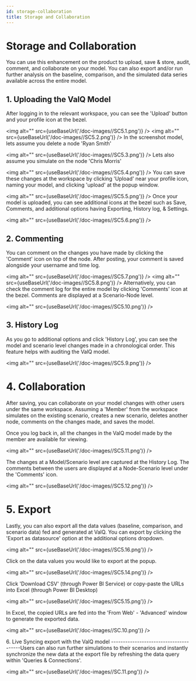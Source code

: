 ```yaml
---
id: storage-collaboration
title: Storage and Collaboration
---
```


# Storage and Collaboration

You can use this enhancement on the product to upload, save & store,
audit, comment, and collaborate on your model. You can also export
and/or run further analysis on the baseline, comparison, and the
simulated data series available across the entire model.

## 1\. Uploading the ValQ Model

After logging in to the relevant workspace, you can see the 'Upload'
button and your profile icon at the bezel.

<img alt="" src={useBaseUrl('/doc-images//SC5.1.png')} />
<img alt="" src={useBaseUrl('/doc-images//SC5.2.png')} />
In the screenshot model, lets assume you delete a node 'Ryan Smith'

<img alt="" src={useBaseUrl('/doc-images//SC5.3.png')} />
Lets also assume you simulate on the node 'Chris Morris'

<img alt="" src={useBaseUrl('/doc-images//SC5.4.png')} />
You can save these changes at the workspace by clicking 'Upload' near
your profile icon, naming your model, and clicking 'upload' at the popup
window.

<img alt="" src={useBaseUrl('/doc-images//SC5.5.png')} />
Once your model is uploaded, you can see additional icons at the bezel
such as Save, Comments, and additional options having Exporting, History
log, & Settings.

<img alt="" src={useBaseUrl('/doc-images//SC5.6.png')} />

## 2\. Commenting

You can comment on the changes you have made by clicking the 'Comment'
icon on top of the node. After posting, your comment is saved alongside
your username and time log.

<img alt="" src={useBaseUrl('/doc-images//SC5.7.png')} />
<img alt="" src={useBaseUrl('/doc-images//SC5.8.png')} />
Alternatively, you can check the comment log for the entire model by
clicking 'Comments' icon at the bezel. Comments are displayed at a
Scenario-Node level.

<img alt="" src={useBaseUrl('/doc-images//SC5.10.png')} />

## 3\. History Log

As you go to additional options and click 'History Log', you can see the
model and scenario level changes made in a chronological order. This
feature helps with auditing the ValQ model.

<img alt="" src={useBaseUrl('/doc-images//SC5.9.png')} />

# 4\. Collaboration

After saving, you can collaborate on your model changes with other users
under the same workspace. Assuming a 'Member' from the workspace
simulates on the existing scenario, creates a new scenario, deletes
another node, comments on the changes made, and saves the model.

Once you log back in, all the changes in the ValQ model made by the
member are available for viewing.

<img alt="" src={useBaseUrl('/doc-images//SC5.11.png')} />

The changes at a Model/Scenario level are captured at the History Log.
The comments between the users are displayed at a Node-Scenario level
under the 'Comments' icon.

<img alt="" src={useBaseUrl('/doc-images//SC5.12.png')} />

# 5\. Export

Lastly, you can also export all the data values (baseline, comparison,
and scenario data) fed and generated at ValQ. You can export by clicking
the 'Export as datasource' option at the additional options dropdown.

<img alt="" src={useBaseUrl('/doc-images//SC5.16.png')} />

Click on the data values you would like to export at the popup.

<img alt="" src={useBaseUrl('/doc-images//SC5.14.png')} />

Click 'Download CSV' (through Power BI Service) or copy-paste the URLs
into Excel (through Power BI Desktop)

<img alt="" src={useBaseUrl('/doc-images//SC5.15.png')} />

In Excel, the copied URLs are fed into the 'From Web' - 'Advanced'
window to generate the exported data.

<img alt="" src={useBaseUrl('/doc-images//SC.10.png')} />

6\. Live Syncing export with the ValQ model
---------------------------------------Users can also run further
simulations to their scenarios and instantly synchronize the new data at
the export file by refreshing the data query within 'Queries &
Connections'.

<img alt="" src={useBaseUrl('/doc-images//SC.11.png')} />